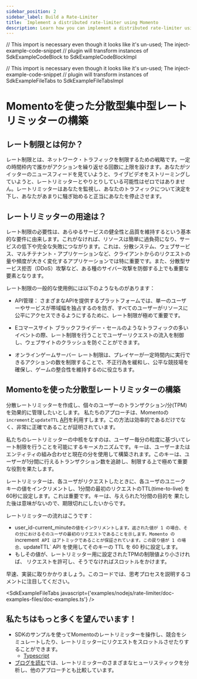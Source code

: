 ---
sidebar_position: 2
sidebar_label: Build a Rate-Limiter
title:  Implement a distributed rate-limiter using Momento
description: Learn how you can implement a distributed rate-limiter using a centralized backend source, Momento.
---

// This import is necessary even though it looks like it's un-used; The inject-example-code-snippet
// plugin will transform instances of SdkExampleCodeBlock to SdkExampleCodeBlockImpl

// This import is necessary even though it looks like it's un-used; The inject-example-code-snippet
// plugin will transform instances of SdkExampleFileTabs to SdkExampleFileTabsImpl

# Momentoを使った分散型集中型レートリミッターの構築

## レート制限とは何か？

レート制限とは、ネットワーク・トラフィックを制限するための戦略です。一定の時間枠内で誰かがアクションを繰り返せる回数に上限を設けます。あなたがツイッターのニュースフィードを見ていようと、ライブビデオをストリーミングしていようと、レートリミッターとやりとりしている可能性はゼロではありません。レートリミッターはあなたを監視し、あなたのトラフィックについて決定を下し、あなたがあまりに騒ぎ始めると正当にあなたを停止させます。

## レートリミッターの用途は？

レート制限の必要性は、あらゆるサービスの健全性と品質を維持するという基本的な要件に由来します。これがなければ、リソースは簡単に過負荷になり、サービスの低下や完全な失敗につながります。これは、分散システム、ウェブサービス、マルチテナント・アプリケーションなど、クライアントからのリクエストの量や頻度が大きく変化するアプリケーションでは特に重要です。また、分散型サービス拒否（DDoS）攻撃など、ある種のサイバー攻撃を防御する上でも重要な要素となります。

レート制限の一般的な使用例には以下のようなものがあります：

- API管理： さまざまなAPIを提供するプラットフォームでは、単一のユーザーやサービスが帯域幅を独占するのを防ぎ、すべてのユーザーがリソースに公平にアクセスできるようにするために、レート制限が極めて重要です。

- Eコマースサイト ブラックフライデー・セールのようなトラフィックの多いイベントの際、レート制限を行うことでユーザーリクエストの流入を制御し、ウェブサイトのクラッシュを防ぐことができます。

- オンラインゲームサーバー レート制限は、プレイヤーが一定時間内に実行できるアクションの数を制限することで、不正行為を緩和し、公平な競技場を確保し、ゲームの整合性を維持するのに役立ちます。

## Momentoを使った分散型レートリミッターの構築

分散レートリミッターを作成し、個々のユーザーのトランザクション/分(TPM)を効果的に管理したいとします。
私たちのアプローチは、Momentoの`increment`と`updateTTL` [API](../develop/api-reference)を利用すします。この方法は効率的であるだけでなく、非常に正確であることが証明されています。

私たちのレートリミッターの中核をなすのは、ユーザー毎分の粒度に基づいてレート制限を行うことを可能にするキーメカニズムです。キーは、ユーザーまたはエンティティの組み合わせと現在の分を使用して構築されます。このキーは、ユーザーが1分間に行えるトランザクション数を追跡し、制限する上で極めて重要な役割を果たします。

レートリミッターは、各ユーザがリクエストしたときに、各ユーザのユニーク キーの値をインクリメントし、1分間の最初のリクエストのTTL(time-to-live) を60秒に設定します。これは重要です。キーは、与えられた1分間の目的を 果たした後は意味がないので、期限切れにしたいからです。

レートリミッターの流れはこうです：

- user_id-current_minute`の値をインクリメントします。返された値が 1 の場合、その分におけるそのユーザの最初のリクエストであることを示します。Momento の `increment` API はアトミックであることが保証されています。この戻り値が 1 の場合、`updateTTL` API を使用してそのキーの TTL を 60 秒に設定します。
- もしその値が、レートリミッター用に設定されたTPMの制限値より小さければ、 リクエストを許可し、そうでなければスロットルをかけます。

早速、実装に取りかかりましょう。このコードでは、思考プロセスを説明するコメントに注目してください。

<SdkExampleFileTabs javascript={'examples/nodejs/rate-limiter/doc-examples-files/doc-examples.ts'} />

## 私たちはもっと多くを望んでいます！

- SDKのサンプルを使ってMomentoのレートリミッターを操作し、競合をシミュレートしたり、レートリミッターにリクエストをスロットルさせたりすることができます。
  - [Typescript](https://github.com/momentohq/client-sdk-javascript/tree/main/examples/nodejs/rate-limiter )
- [ブログを読む](https://www.gomomento.com/blog/did-you-say-you-want-a-distributed-rate-limiter)では、レートリミッターのさまざまなヒューリスティックを分析し、他のアプローチとも比較しています。

